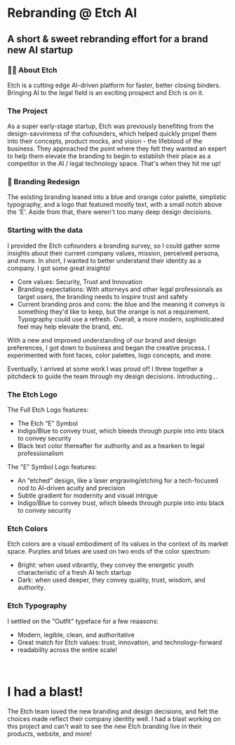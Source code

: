 
<HeaderImage image="/projects/etch/cover.png" />

# Rebranding @ Etch AI

## A short & sweet rebranding effort for a brand new AI startup

<MetadataBar date="March 2024" category="Brand Design" />

### ✍🏽 About Etch

Etch is a cutting edge AI-driven platform for faster, better closing binders. Bringing AI to the legal field is an exciting prospect and Etch is on it.

### The Project

As a super early-stage startup, Etch was previously benefiting from the design-savvinness of the cofounders, which helped quickly propel them into their concepts, product mocks, and vision - the lifeblood of the business. They approached the point where they felt they wanted an expert to help them elevate the branding to begin to establish their place as a competitor in the AI / legal technology space. That's when they hit me up!

### 🎨 Branding Redesign

The existing branding leaned into a blue and orange color palette, simplistic typography, and a logo that featured mostly text, with a small notch above the 'E'. Aside from that, there weren't too many deep design decisions.

<ContentImage
  image="/projects/etch/hero.png"
  caption="Old Etch Logo and webpage hero"
/>

### Starting with the data

I provided the Etch cofounders a branding survey, so I could gather some insights about their current company values, mission, perceived persona, and more. In short, I wanted to better understand their identity as a company. I got some great insights!

- Core values: Security, Trust and Innovation
- Branding expectations: With attorneys and other legal professionals as target users, the branding needs to inspire trust and safety
- Current branding pros and cons: the blue and the meaning it conveys is something they'd like to keep, but the orange is not a requirement. Typography could use a refresh. Overall, a more modern, sophisticated feel may help elevate the brand, etc.

With a new and improved understanding of our brand and design preferences, I got down to business and began the creative process. I experimented with font faces, color palettes, logo concepts, and more.

Eventually, I arrived at some work I was proud of! I threw together a pitchdeck to guide the team through my design decisions. Introducting...

### The Etch Logo

<ContentImage
  image="/projects/etch/logo.png"
  caption="A first draft of the new logo"
/>

The Full Etch Logo features:

- The Etch “E” Symbol
- Indigo/Blue to convey trust, which bleeds through purple into into black to convey security
- Black text color thereafter for authority and as a hearken to legal professionalism

The "E" Symbol Logo features:

- An “etched” design, like a laser engraving/etching for a tech-focused nod to AI-driven acuity and precision
- Subtle gradient for modernity and visual intrigue
- Indigo/Blue to convey trust, which bleeds through purple into into black to convey security

### Etch Colors

<ContentImage
  image="/projects/etch/colors.png"
  caption="A set of primary and accent colors for Etch"
/>

Etch colors are a visual embodiment of its values in the context of its market space. Purples and blues are used on two ends of the color spectrum:

- Bright: when used vibrantly, they convey the energetic youth characteristic of a fresh AI tech startup
- Dark: when used deeper, they convey quality, trust, wisdom, and authority.

### Etch Typography

<ContentImage
  image="/projects/etch/typography.png"
  caption="A typography scale including different heading levels and body text"
/>

I settled on the "Outfit" typeface for a few reaasons:

- Modern, legible, clean, and authoritative
- Great match for Etch values: trust, innovation, and technology-forward
- readability across the entire scale!

<br />

# I had a blast!

<ContentImage
  image="/projects/etch/thanks.png"
  caption="A thank-you to the Etch team"
/>

The Etch team loved the new branding and design decisions, and felt the choices made reflect their company identity well. I had a blast working on this project and can't wait to see the new Etch branding live in their products, website, and more!
